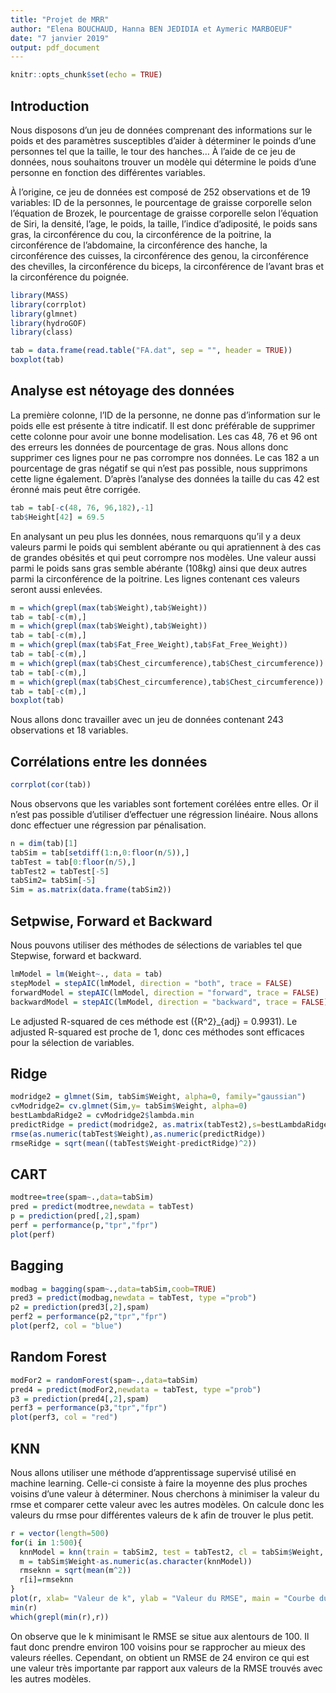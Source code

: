 ```yaml
---
title: "Projet de MRR"
author: "Elena BOUCHAUD, Hanna BEN JEDIDIA et Aymeric MARBOEUF"
date: "7 janvier 2019"
output: pdf_document
---
```


```r
knitr::opts_chunk$set(echo = TRUE)
```

## Introduction

Nous disposons d'un jeu de données comprenant des informations sur le poids et des paramètres susceptibles d'aider à déterminer le poinds d'une personnes tel que la taille, le tour des hanches... À l'aide de ce jeu de données, nous souhaitons trouver un modèle qui détermine le poids d'une personne en fonction des différentes variables.

À l'origine, ce jeu de données est composé de 252 observations et de 19 variables: ID de la personnes, le pourcentage de graisse corporelle selon l'équation de Brozek, le pourcentage de graisse corporelle selon l'équation de Siri, la densité, l'age, le poids, la taille, l'indice d'adiposité, le poids sans gras, la circonférence du cou, la circonférence de la poitrine, la circonférence de l'abdomaine, la circonférence des hanche, la circonférence des cuisses, la circonférence des genou, la circonférence des chevilles, la circonférence du biceps, la circonférence de l'avant bras et la circonférence du poignée.

```r
library(MASS)
library(corrplot)
library(glmnet)
library(hydroGOF)
library(class)

tab = data.frame(read.table("FA.dat", sep = "", header = TRUE))
boxplot(tab)
```

## Analyse est nétoyage des données

La première colonne, l'ID de la personne, ne donne pas d'information sur le poids elle est présente à titre indicatif. Il est donc préférable de supprimer cette colonne pour avoir une bonne modelisation.
Les cas 48, 76 et 96 ont des erreurs les données de pourcentage de gras. Nous allons donc supprimer ces lignes pour ne pas corrompre nos données. Le cas 182 a un pourcentage de gras négatif se qui n'est pas possible, nous supprimons cette ligne également. D'après l'analyse des données la taille du cas 42 est éronné mais peut être corrigée.

```r
tab = tab[-c(48, 76, 96,182),-1]
tab$Height[42] = 69.5
```

En analysant un peu plus les données, nous remarquons qu'il y a deux valeurs parmi le poids qui semblent abérante ou qui apratiennent à des cas de grandes obésités et qui peut corrompre nos modèles. Une valeur aussi parmi le poids sans gras semble abérante (108kg) ainsi que deux autres parmi la circonférence de la poitrine. Les lignes contenant ces valeurs seront aussi enlevées.

```r
m = which(grepl(max(tab$Weight),tab$Weight))
tab = tab[-c(m),]
m = which(grepl(max(tab$Weight),tab$Weight))
tab = tab[-c(m),]
m = which(grepl(max(tab$Fat_Free_Weight),tab$Fat_Free_Weight))
tab = tab[-c(m),]
m = which(grepl(max(tab$Chest_circumference),tab$Chest_circumference))
tab = tab[-c(m),]
m = which(grepl(max(tab$Chest_circumference),tab$Chest_circumference))
tab = tab[-c(m),]
boxplot(tab)
```

Nous allons donc travailler avec un jeu de données contenant 243 observations et 18 variables.

## Corrélations entre les données

```r
corrplot(cor(tab))
```
Nous observons que les variables sont fortement corélées entre elles. Or il n'est pas possible d'utiliser d'effectuer une régression linéaire. Nous allons donc effectuer une régression par pénalisation.

```r
n = dim(tab)[1]
tabSim = tab[setdiff(1:n,0:floor(n/5)),] 
tabTest = tab[0:floor(n/5),]
tabTest2 = tabTest[-5]
tabSim2= tabSim[-5]
Sim = as.matrix(data.frame(tabSim2))
```

## Setpwise, Forward et Backward

Nous pouvons utiliser des méthodes de sélections de variables tel que Stepwise, forward et backward.

```r
lmModel = lm(Weight~., data = tab)
stepModel = stepAIC(lmModel, direction = "both", trace = FALSE)
forwardModel = stepAIC(lmModel, direction = "forward", trace = FALSE)
backwardModel = stepAIC(lmModel, direction = "backward", trace = FALSE)
```

Le adjusted R-squared de ces méthode est  \({R^2}_{adj} = 0.9931\). Le adjusted R-squared est proche de 1, donc ces méthodes sont efficaces pour la sélection de variables.

## Ridge



```r
modridge2 = glmnet(Sim, tabSim$Weight, alpha=0, family="gaussian")
cvModridge2= cv.glmnet(Sim,y= tabSim$Weight, alpha=0)
bestLambdaRidge2 = cvModridge2$lambda.min
predictRidge = predict(modridge2, as.matrix(tabTest2),s=bestLambdaRidge2,type="class")
rmse(as.numeric(tabTest$Weight),as.numeric(predictRidge))
rmseRidge = sqrt(mean((tabTest$Weight-predictRidge)^2))
```

## CART

```r
modtree=tree(spam~.,data=tabSim)
pred = predict(modtree,newdata = tabTest)
p = prediction(pred[,2],spam)
perf = performance(p,"tpr","fpr")
plot(perf)
```

## Bagging

```r
modbag = bagging(spam~.,data=tabSim,coob=TRUE)
pred3 = predict(modbag,newdata = tabTest, type ="prob")
p2 = prediction(pred3[,2],spam)
perf2 = performance(p2,"tpr","fpr")
plot(perf2, col = "blue")
```

## Random Forest

```r
modFor2 = randomForest(spam~.,data=tabSim)
pred4 = predict(modFor2,newdata = tabTest, type ="prob")
p3 = prediction(pred4[,2],spam)
perf3 = performance(p3,"tpr","fpr")
plot(perf3, col = "red")
```

## KNN
Nous allons utiliser une méthode d'apprentissage supervisé utilisé en machine learning. Celle-ci consiste à faire la moyenne des plus proches voisins d'une valeur à déterminer. Nous cherchons à minimiser la valeur du rmse et comparer cette valeur avec les autres modèles. On calcule donc les valeurs du rmse pour différentes valeurs de k afin de trouver le plus petit.

```r
r = vector(length=500)
for(i in 1:500){
  knnModel = knn(train = tabSim2, test = tabTest2, cl = tabSim$Weight, k = i)
  m = tabSim$Weight-as.numeric(as.character(knnModel))
  rmseknn = sqrt(mean(m^2))
  r[i]=rmseknn
}
plot(r, xlab= "Valeur de k", ylab = "Valeur du RMSE", main = "Courbe du RMSE en fonction de k sans sélection de variables")
min(r)
which(grepl(min(r),r))
```

On observe que le k minimisant le RMSE se situe aux alentours de 100. Il faut donc prendre environ 100 voisins pour se rapprocher au mieux des valeurs réelles. Cependant, on obtient un  RMSE de 24 environ ce qui est une valeur très importante par rapport aux valeurs de la RMSE trouvés avec les autres modèles.
